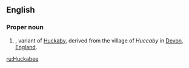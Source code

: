 ==English==

===Proper noun===
{{en-proper noun}}

# {{surname|rare [[habitational]]|from=Old English|dot=}}, variant of [[Huckaby]], derived from the village of ''Huccaby'' in [[Devon]], [[England]].

[[ru:Huckabee]]